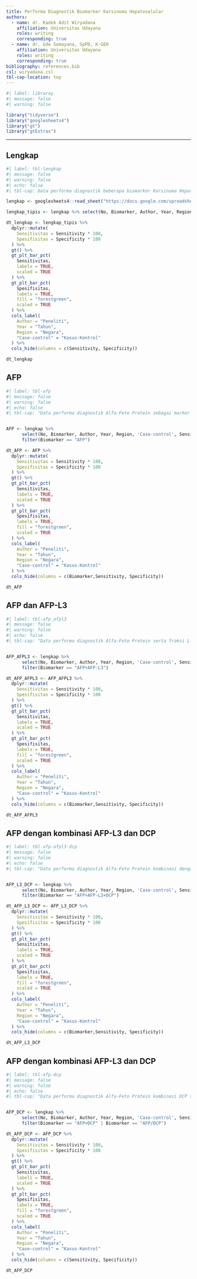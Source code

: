 ```yaml
---
title: Performa Diagnostik Biomarker Karsinoma Hepatoselular
authors:
  - name: dr. Kadek Adit Wiryadana
    affiliation: Universitas Udayana
    roles: writing
    corresponding: true
  - name: dr. Gde Somayana, SpPD, K-GEH
    affiliation: Universitas Udayana
    roles: writing
    corresponding: true
bibliography: references.bib
csl: wiryadana.csl
tbl-cap-location: top
---
```


```r
#| label: libraray
#| message: false
#| warning: false

library("tidyverse")
library("googlesheets4")
library("gt")
library("gtExtras")
```

------------------------------------------------------------------------

## Lengkap

```r
#| label: tbl-lengkap
#| message: false
#| warning: false
#| echo: false
#| tbl-cap: Data performa diagnostik beberapa biomarker Karsinoma Hepatoselular.

lengkap <- googlesheets4::read_sheet("https://docs.google.com/spreadsheets/d/1HpX1F35g2x28XQNtHGjz6gg3EIO0vZpevJLsJWswoVA/edit?gid=151019815#gid=151019815", sheet = "lengkap")

lengkap_tipis <- lengkap %>% select(No, Biomarker, Author, Year, Region, 'Case-control', Sensitivity, Specificity)

dt_lengkap <- lengkap_tipis %>% 
  dplyr::mutate(
    Sensitivitas = Sensitivity * 100,
    Spesifisitas = Specificity * 100
  ) %>%
  gt() %>% 
  gt_plt_bar_pct(
    Sensitivitas,
    labels = TRUE,
    scaled = TRUE
  ) %>%
  gt_plt_bar_pct(
    Spesifisitas,
    labels = TRUE,
    fill = "forestgreen",
    scaled = TRUE
  ) %>%
  cols_label(
    Author = "Peneliti",
    Year = "Tahun",
    Region = "Negara",
    "Case-control" = "Kasus-Kontrol"
  ) %>%
  cols_hide(columns = c(Sensitivity, Specificity))

dt_lengkap
```

## AFP


```r
#| label: tbl-afp
#| message: false
#| warning: false
#| echo: false
#| tbl-cap: "Data performa diagnostik Alfa-Feto Protein sebagai marker Karsinoma Hepatoselular."


AFP <- lengkap %>% 
      select(No, Biomarker, Author, Year, Region, 'Case-control', Sensitivity, Specificity) %>%
      filter(Biomarker == "AFP")

dt_AFP <- AFP %>% 
  dplyr::mutate(
    Sensitivitas = Sensitivity * 100,
    Spesifisitas = Specificity * 100
  ) %>%
  gt() %>% 
  gt_plt_bar_pct(
    Sensitivitas,
    labels = TRUE,
    scaled = TRUE
  ) %>%
  gt_plt_bar_pct(
    Spesifisitas,
    labels = TRUE,
    fill = "forestgreen",
    scaled = TRUE
  ) %>%
  cols_label(
    Author = "Peneliti",
    Year = "Tahun",
    Region = "Negara",
    "Case-control" = "Kasus-Kontrol"
  ) %>%
  cols_hide(columns = c(Biomarker,Sensitivity, Specificity))

dt_AFP
```

## AFP dan AFP-L3


```r
#| label: tbl-afp_afpl3
#| message: false
#| warning: false
#| echo: false
#| tbl-cap: "Data performa diagnostik Alfa-Feto Protein serta fraksi L-3 sebagai marker Karsinoma Hepatoselular."


AFP_AFPL3 <- lengkap %>% 
      select(No, Biomarker, Author, Year, Region, 'Case-control', Sensitivity, Specificity) %>%
      filter(Biomarker == "AFP+AFP-L3")

dt_AFP_AFPL3 <- AFP_AFPL3 %>% 
  dplyr::mutate(
    Sensitivitas = Sensitivity * 100,
    Spesifisitas = Specificity * 100
  ) %>%
  gt() %>% 
  gt_plt_bar_pct(
    Sensitivitas,
    labels = TRUE,
    scaled = TRUE
  ) %>%
  gt_plt_bar_pct(
    Spesifisitas,
    labels = TRUE,
    fill = "forestgreen",
    scaled = TRUE
  ) %>%
  cols_label(
    Author = "Peneliti",
    Year = "Tahun",
    Region = "Negara",
    "Case-control" = "Kasus-Kontrol"
  ) %>%
  cols_hide(columns = c(Biomarker,Sensitivity, Specificity))

dt_AFP_AFPL3
```

## AFP dengan kombinasi AFP-L3 dan DCP


```r
#| label: tbl-afp-afpl3-dcp
#| message: false
#| warning: false
#| echo: false
#| tbl-cap: "Data performa diagnostik Alfa-Feto Protein kombinasi dengan Alfa-Feto Protein L-3 dan DCP sebagai marker Karsinoma Hepatoselular."


AFP_L3_DCP <- lengkap %>% 
      select(No, Biomarker, Author, Year, Region, 'Case-control', Sensitivity, Specificity) %>%
      filter(Biomarker == "AFP+AFP-L3+DCP")

dt_AFP_L3_DCP <- AFP_L3_DCP %>% 
  dplyr::mutate(
    Sensitivitas = Sensitivity * 100,
    Spesifisitas = Specificity * 100
  ) %>%
  gt() %>% 
  gt_plt_bar_pct(
    Sensitivitas,
    labels = TRUE,
    scaled = TRUE
  ) %>%
  gt_plt_bar_pct(
    Spesifisitas,
    labels = TRUE,
    fill = "forestgreen",
    scaled = TRUE
  ) %>%
  cols_label(
    Author = "Peneliti",
    Year = "Tahun",
    Region = "Negara",
    "Case-control" = "Kasus-Kontrol"
  ) %>%
  cols_hide(columns = c(Biomarker,Sensitivity, Specificity))

dt_AFP_L3_DCP
```

## AFP dengan kombinasi AFP-L3 dan DCP


```r
#| label: tbl-afp-dcp
#| message: false
#| warning: false
#| echo: false
#| tbl-cap: "Data performa diagnostik Alfa-Feto Protein kombinasi DCP sebagai marker Karsinoma Hepatoselular."


AFP_DCP <- lengkap %>% 
      select(No, Biomarker, Author, Year, Region, 'Case-control', Sensitivity, Specificity) %>%
      filter(Biomarker == "AFP+DCP" | Biomarker == "AFP/DCP")

dt_AFP_DCP <- AFP_DCP %>% 
  dplyr::mutate(
    Sensitivitas = Sensitivity * 100,
    Spesifisitas = Specificity * 100
  ) %>%
  gt() %>% 
  gt_plt_bar_pct(
    Sensitivitas,
    labels = TRUE,
    scaled = TRUE
  ) %>%
  gt_plt_bar_pct(
    Spesifisitas,
    labels = TRUE,
    fill = "forestgreen",
    scaled = TRUE
  ) %>%
  cols_label(
    Author = "Peneliti",
    Year = "Tahun",
    Region = "Negara",
    "Case-control" = "Kasus-Kontrol"
  ) %>%
  cols_hide(columns = c(Sensitivity, Specificity))

dt_AFP_DCP
```